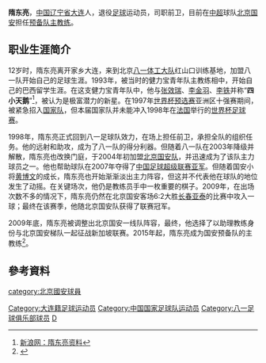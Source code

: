 {{Football player infobox
| playername = 隋东亮
| image =
| fullname = 隋东亮
| height = {{height|m=1.80}}
| nickname = 
| dateofbirth = {{birth date and age|1977|9|24}}
| cityofbirth = [[大连|大连]]
| countryofbirth = {{flagicon|China}} [[中华人民共和国|中国]]
| currentclub = 退役
| clubnumber = 
| position = 前卫
| youthyears = 1989-1993年<br/>1993-1998年
| youthclubs = 八一青年队<br/>[[健力宝青年队|健力宝青年队]]
| years = 1998-2003年<br />2004-2009年
| clubs = [[八一足球俱乐部|八一队]]<br />[[北京國安|北京國安]]
| caps(goals) = 83 (5)<br />101 (5)
| nationalyears =1997-1998年 
| nationalteam = {{fb|CHN}}
| nationalcaps(goals) = 26 (1)
| manageryears1  = 2010
| managerclubs1  = [[北京国安精英|北京国安精英]]（助理教练）
| manageryears2  = 2011–2014
| managerclubs2  = [[北京国安|北京国安]]（助理教练）
| manageryears3  = 2015–
| managerclubs3  = 北京国安预备队
| pcupdate = 2009年1月6日
| ntupdate = 2009年1月6日
| medaltemplates = {{MedalCountry|{{CHN}}}}
                   {{MedalCompetition|[[亚运会|亚运会]]}}
                   {{MedalBronze|[[1998年亚洲运动会|曼谷1998年]]|足球}}
}}
'''隋东亮'''{{BD|1977年|9月24日|catIdx=S隋}}，[[中国|中国]][[辽宁省|辽宁省]][[大连|大连]]人，退役[[足球|足球]]运动员，司职前卫，目前在[[中超|中超]]球队[[北京国安|北京国安]]担任[[预备队|预备队]][[主教练|主教练]]。
== 职业生涯简介 ==
12岁时，隋东亮离开家乡大连，来到北京[[八一体工大队|八一体工大队]]红山口训练基地，加盟八一队开始自己的足球生涯。1993年，被当时的健力宝青年队主教练相中，开始自己的巴西留学生涯。在这支健力宝青年队中，他与[[张效瑞|张效瑞]]、[[李金羽|李金羽]]、[[李铁|李铁]]并称“'''四小天鹅'''”<ref>[http://sports.sina.com.cn/star/sui_dongliang/index.shtml 新浪网：隋东亮资料]</ref>，被认为是极富潜力的新星。在1997年[[世界杯预选赛|世界杯预选赛]]亚洲区十强赛期间，被紧急招入[[中国国家足球队|国家队]]，但本届国家队并未能冲入1998年在[[法国|法国]]举行的[[世界杯足球赛|世界杯足球赛]]。

1998年，隋东亮正式回到八一足球队效力，在场上担任前卫，承担全队的组织任务。他的远射和助攻，成为了八一队的得分利器。但随着八一队在2003年降级并解散，隋东亮也改换门庭，于2004年初加盟[[北京国安|北京国安队]]，并迅速成为了该队主力球员之一。他也帮助球队在2007年夺得了[[中国足球超级联赛|中国足球超级联赛]][[亚军|亚军]]。但随着国安小将[[黄博文|黄博文]]的成长，隋东亮也开始渐渐淡出主力阵容，但这并不代表他在球队的地位发生了动摇。在关键场次，他仍是教练员手中一枚重要的棋子。2009年，在出场次数不多的情况下，隋东亮仍然在北京国安客场6:2大胜[[长春亚泰|长春亚泰]]的比赛中攻入一球；最终在该赛季，他随北京国安队获得了联赛冠军。

2009年底，隋东亮被调整出北京国安一线队阵容，最终，他选择了以助理教练身份与北京国安梯队一起征战新加坡联赛。2015年起，隋东亮成为国安预备队的主教练<ref>{{cite web|url=http://www.guoanclub.com/Index/coach_detail/id/36.html |language=zh-cn |title=教练概况 |publisher=国安官网 | date=2016-03-01 |accessdate=2016-03-02 }}</ref>。

==參考資料==
<div class="references-small">
<references />
</div>

{{2004年中超分类名单北京}}
{{2005年中超分类名单北京}}
{{2006年中超分类名单北京}}
{{2007年中超分类名单北京}}
{{2008年中超分类名单北京}}
{{2009年北京国安名单}}

{{DEFAULTSORT:SUI Dongliang}}
[[Category:大连籍足球运动员|Category:大连籍足球运动员]]
[[Category:中国国家足球队运动员|Category:中国国家足球队运动员]]
[[Category:八一足球俱乐部球员|Category:八一足球俱乐部球员]]
[[category:北京國安球員|category:北京國安球員]]
[[Category:隋姓|D]]
